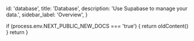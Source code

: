 
  id: 'database',
  title: 'Database',
  description: 'Use Supabase to manage your data.',
  sidebar_label: 'Overview',
}

  if (process.env.NEXT_PUBLIC_NEW_DOCS === 'true') {
    return oldContent()
  }
  return <Layout meta={meta} children={children} />
}

